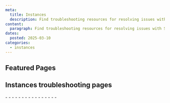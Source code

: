 ```yaml
---
meta:
  title: Instances
  description: Find troubleshooting resources for resolving issues with Scaleway Instances.
content:
  paragraph: Find troubleshooting resources for resolving issues with Scaleway Instances.
dates:
  posted: 2025-03-10
categories:
  - instances
---
```


<ProductHeader
  productName="Instances troubleshooting"
  productLogo="instance"
  description="Learn how to fix the most common issues with Scaleway Instances."
/>

## Featured Pages

<Grid>
    <DefaultCard
      title="Instances FAQ"
      description="General info on Instances."
      url="/instances/faq/"
      label="See more"
    />
    <DefaultCard
      title="Choosing the best Scaleway Instance type for your workload"
      description="Compare pricing and specs."
      url="/instances/reference-content/choosing-instance-type/"
      label="See more"
    />
    <DefaultCard
      title="Instances datasheet"
      description="Technical specs for all Instances."
      url="/instances/reference-content/instances-datasheet/"
      label="See more"
    />
</Grid>
<Grid>
    <DefaultCard
      title="Understanding the differences between ARM and x86 Instances"
      description="Key x86 vs ARM CPU differences."
      url="/instances/reference-content/understanding-differences-x86-arm/"
      label="See more"
    />
    <DefaultCard
      title="Understanding Scaleway Instance pricing"
      description="How Instance pricing and billing work."
      url="/instances/reference-content/understanding-instance-pricing/"
      label="See more"
    />
    <DefaultCard
      title="Instances internet and Block Storage bandwidth overview"
      description="Bandwidth details for Instances."
      url="/instances/reference-content/instances-bandwidth-overview/"
      label="See more"
    />
</Grid>

## Instances troubleshooting pages

<LinksList>
  - <LinkList to="/instances/troubleshooting/bootscript-eol/" label="Dealing with the end of life of the bootscript feature" />
  - <LinkList to="/instances/troubleshooting/cant-connect-ssh/" label="Troubleshooting SSH connection issues to Instances" />
  - <LinkList to="/instances/troubleshooting/cant-connect-to-instance-with-pn-gateway/" label="I cannot connect to my Instance using SSH after attaching it to a Private Network" />
  - <LinkList to="/instances/troubleshooting/change-rescue-mode/" label="Changing the rescue mode of your Instance" />
  - <LinkList to="/instances/troubleshooting/fix-broken-vpn-when-switching-openvpn-vm-to-routed-ip/" label="Fix broken VPN when switching OpenVPN Instance to routed IP" />
  - <LinkList to="/instances/troubleshooting/fix-cloud-init-debian12/" label="Fix the wrong user configuration of cloud-init on Debian 12 (Bookworm)" />
  - <LinkList to="/instances/troubleshooting/fix-common-issues/" label="Fix common issues with Scaleway Instances" />
  - <LinkList to="/instances/troubleshooting/fix-dns-routed-ipv6-only-debian-bullseye/" label="Fixing DNS resolution with a routed IPv6-only setup on Debian Bullseye" />
  - <LinkList to="/instances/troubleshooting/fix-error-message-in-scw-fetch-ssh-keys/" label="Fix error when fetching SSH keys on Windows Server 2022" />
  - <LinkList to="/instances/troubleshooting/fix-long-delays-booting-without-public-ip/" label="Fix long delays when booting without a public IP" />
  - <LinkList to="/instances/troubleshooting/fix-lost-ip-connectivity-on-debian-buster/" label="Fix lost IPv6 connectivity on old Debian Buster images when migrating to routed IP" />
  - <LinkList to="/instances/troubleshooting/fix-noble-wrong-ppa-configuration/" label="Fixing wrong PPA configuration on Ubuntu Noble Instances" />
  - <LinkList to="/instances/troubleshooting/fix-unreachable-focal-with-two-public-ips/" label="Fix unreachable Ubuntu Focal Instance when it has two public IP adresses" />
  - <LinkList to="/instances/troubleshooting/fix-unreachable-ipv6-rhel-based-instance/" label="Fix unreachable IPv6 RHEL-based Instances after transitioning to routed IP" />
  - <LinkList to="/instances/troubleshooting/fix-unreachable-noble-after-reboot/" label="Fix unreachable Ubuntu Noble Instances following a reboot" />
  - <LinkList to="/instances/troubleshooting/reboot-from-faulty-kernel/" label="Troubleshooting issues with faulty kernel installations" />
</LinksList>
